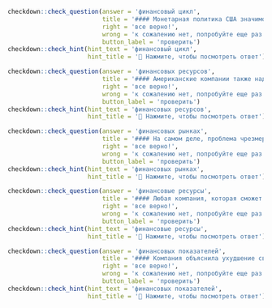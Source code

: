 ```r
checkdown::check_question(answer = 'финансовый цикл', 
                          title = '#### Монетарная политика США значимо влияет на глобальный ____________ (**финансовый, цикл**).',
                          right = 'все верно!', 
                          wrong = 'к сожалению нет, попробуйте еще раз...',
                          button_label = 'проверить')
checkdown::check_hint(hint_text = 'финансовый цикл',
                      hint_title = '🔎 Нажмите, чтобы посмотреть ответ')
```

```r
checkdown::check_question(answer = 'финансовых ресурсов', 
                          title = '#### Американские компании также наделены правом выпускать необеспеченные долговые обязательства в целях привлечения ____________ (**финансовый, ресурс**).',
                          right = 'все верно!', 
                          wrong = 'к сожалению нет, попробуйте еще раз...',
                          button_label = 'проверить')
checkdown::check_hint(hint_text = 'финансовых ресурсов',
                      hint_title = '🔎 Нажмите, чтобы посмотреть ответ')
```

```r
checkdown::check_question(answer = 'финансовых рынках', 
                          title = '#### На самом деле, проблема чрезмерного использования кредитных средств существует и на ____________ (**финансовый, рынок**).',
                          right = 'все верно!', 
                          wrong = 'к сожалению нет, попробуйте еще раз...',
                          button_label = 'проверить')
checkdown::check_hint(hint_text = 'финансовых рынках',
                      hint_title = '🔎 Нажмите, чтобы посмотреть ответ')
```

```r
checkdown::check_question(answer = 'финансовые ресурсы', 
                          title = '#### Любая компания, которая сможет интегрировать генеративный искусственный интеллект в бизнес-модель,  сможет получить дополнительные ____________ (**финансовые, ресурсы**) для развития и масштабирования бизнеса.',
                          right = 'все верно!', 
                          wrong = 'к сожалению нет, попробуйте еще раз...',
                          button_label = 'проверить')
checkdown::check_hint(hint_text = 'финансовые ресурсы',
                      hint_title = '🔎 Нажмите, чтобы посмотреть ответ')
```

```r
checkdown::check_question(answer = 'финансовых показателей', 
                          title = '#### Компания объяснила ухудшение своих ____________ (**финансовый, показатель**) в текущем году.',
                          right = 'все верно!', 
                          wrong = 'к сожалению нет, попробуйте еще раз...',
                          button_label = 'проверить')
checkdown::check_hint(hint_text = 'финансовых показателей',
                      hint_title = '🔎 Нажмите, чтобы посмотреть ответ')
```

